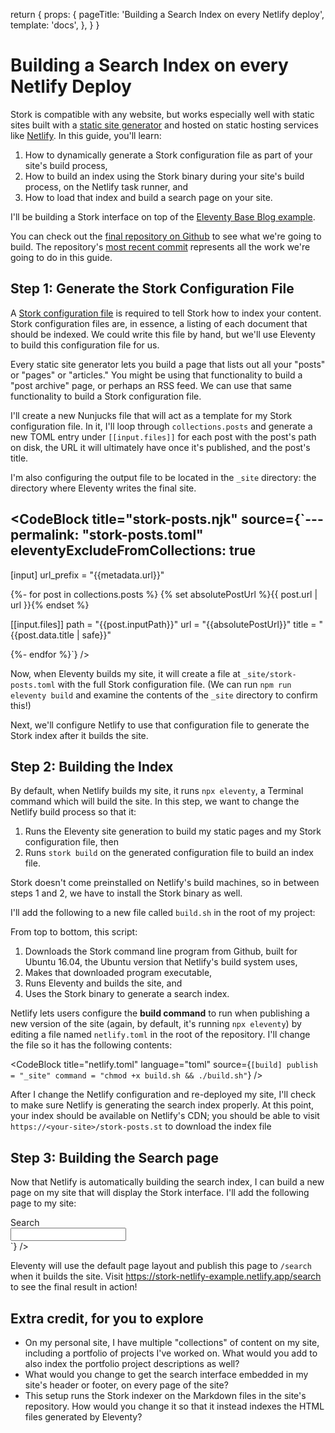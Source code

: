   return {
    props: {
      pageTitle: 'Building a Search Index on every Netlify deploy',
      template: 'docs',
    },
  }
}

# Building a Search Index on every Netlify Deploy

Stork is compatible with any website, but works especially well with static sites built with a [static site generator](https://www.netlify.com/blog/2020/04/14/what-is-a-static-site-generator-and-3-ways-to-find-the-best-one/) and hosted on static hosting services like [Netlify](https://www.netlify.com). In this guide, you'll learn:

1. How to dynamically generate a Stork configuration file as part of your site's build process,
2. How to build an index using the Stork binary during your site's build process, on the Netlify task runner, and
3. How to load that index and build a search page on your site.

I'll be building a Stork interface on top of the [Eleventy Base Blog example](https://github.com/11ty/eleventy-base-blog).

<DocsNote>

You can check out the [final repository on Github](https://github.com/stork-search/netlify-11ty-example) to see what we're going to build. The repository's [most recent commit](https://github.com/stork-search/netlify-11ty-example/commit/53aa8614cc48dc168782657a352781d31d0d2441) represents all the work we're going to do in this guide.

</DocsNote>

## Step 1: Generate the Stork Configuration File

A [Stork configuration file](/docs/build) is required to tell Stork how to index your content. Stork configuration files are, in essence, a listing of each document that should be indexed. We could write this file by hand, but we'll use Eleventy to build this configuration file for us.

Every static site generator lets you build a page that lists out all your "posts" or "pages" or "articles." You might be using that functionality to build a "post archive" page, or perhaps an RSS feed. We can use that same functionality to build a Stork configuration file.

I'll create a new Nunjucks file that will act as a template for my Stork configuration file. In it, I'll loop through `collections.posts` and generate a new TOML entry under `[[input.files]]` for each post with the post's path on disk, the URL it will ultimately have once it's published, and the post's title.

I'm also configuring the output file to be located in the `_site` directory: the directory where Eleventy writes the final site.

<CodeBlock
  title="stork-posts.njk"
  source={`---
permalink: "stork-posts.toml"
eleventyExcludeFromCollections: true
---
 
[input]
url_prefix = "{{metadata.url}}"
 
{%- for post in collections.posts %}
{% set absolutePostUrl %}{{ post.url | url }}{% endset %}
 
[[input.files]]
path = "{{post.inputPath}}"
url = "{{absolutePostUrl}}"
title = "{{post.data.title | safe}}"
 
{%- endfor %}`}
/>

Now, when Eleventy builds my site, it will create a file at `_site/stork-posts.toml` with the full Stork configuration file. (We can run `npm run eleventy build` and examine the contents of the `_site` directory to confirm this!)

Next, we'll configure Netlify to use that configuration file to generate the Stork index after it builds the site.

## Step 2: Building the Index

By default, when Netlify builds my site, it runs `npx eleventy`, a Terminal command which will build the site. In this step, we want to change the Netlify build process so that it:

1. Runs the Eleventy site generation to build my static pages and my Stork configuration file, then
2. Runs `stork build` on the generated configuration file to build an index file.

Stork doesn't come preinstalled on Netlify's build machines, so in between steps 1 and 2, we have to install the Stork binary as well.

I'll add the following to a new file called `build.sh` in the root of my project:

<Wide>
  <CodeBlock
    title="build.sh"
    language="bash"
    source={`#!/usr/bin/env bash
wget https://files.stork-search.net/releases/latest/stork-ubuntu-16-04
chmod +x stork-ubuntu-16-04
ELEVENTY_ENV=production npx @11ty/eleventy --config=eleventy.js
./stork-ubuntu-16-04 build --input _site/stork-posts.toml --output _site/stork-posts.st`}
  />
</Wide>

From top to bottom, this script:

1. Downloads the Stork command line program from Github, built for Ubuntu 16.04, the Ubuntu version that Netlify's build system uses,
2. Makes that downloaded program executable,
3. Runs Eleventy and builds the site, and
4. Uses the Stork binary to generate a search index.

Netlify lets users configure the **build command** to run when publishing a new version of the site (again, by default, it's running `npx eleventy`) by editing a file named `netlify.toml` in the root of the repository. I'll change the file so it has the following contents:

<CodeBlock
  title="netlify.toml"
  language="toml"
  source={`[build]
publish = "_site"
command = "chmod +x build.sh && ./build.sh"`}
/>

After I change the Netlify configuration and re-deployed my site, I'll check to make sure Netlify is generating the search index properly. At this point, your index should be available on Netlify's CDN; you should be able to visit `https://<your-site>/stork-posts.st` to download the index file

## Step 3: Building the Search page

Now that Netlify is automatically building the search index, I can build a new page on my site that will display the Stork interface. I'll add the following page to my site:

<Wide>
<CodeBlock title="search.njk" language="html" source=
    {`---
 layout: layouts/home.njk
 permalink: /search/
 eleventyNavigation:
   key: Search
   order: 4
 ---
 
<h1>Search</h1>
<link rel="stylesheet" href="https://files.stork-search.net/basic.css" />
 
<div class="stork-wrapper">
  <input data-stork="posts" class="stork-input" />
  <div data-stork="posts-output" class="stork-output"></div>
</div>
 
<script src="https://files.stork-search.net/stork.js"></script>
 
<script>stork.register('posts', '/stork-posts.st');</script>`} />

</Wide>

Eleventy will use the default page layout and publish this page to `/search` when it builds the site. Visit <https://stork-netlify-example.netlify.app/search> to see the final result in action!

## Extra credit, for you to explore

- On my personal site, I have multiple "collections" of content on my site, including a portfolio of projects I've worked on. What would you add to also index the portfolio project descriptions as well?
- What would you change to get the search interface embedded in my site's header or footer, on every page of the site?
- This setup runs the Stork indexer on the Markdown files in the site's repository. How would you change it so that it instead indexes the HTML files generated by Eleventy?
